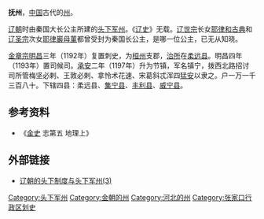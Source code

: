 '''抚州'''，[[中国|中国]]古代的[[州|州]]。

[[辽朝|辽朝]]时由秦国大长公主所建的[[头下军州|头下军州]]。《[[辽史|辽史]]》无载。[[辽世宗|辽世宗]]长女[[耶律和古典|耶律和古典]]和[[辽圣宗|辽圣宗]]次女[[耶律巖母菫|耶律巖母菫]]都曾受封为秦国长公主，是哪一位公主，已无从知晓。

[[金章宗|金章宗]][[明昌|明昌]]三年（1192年）复置刺史，为[[桓州_(金朝)|桓州]]支郡，[[治所|治所]]在[[柔远县_(金朝)|柔远县]]。明昌四年（1193年）置司候司。[[承安_(金朝)|承安]]二年（1197年）升为节镇，军名镇宁，拨西北路招讨司所管梅坚必剌、王敦必剌、拿怜术花速、宋葛斜忒浑四[[猛安谋克|猛安]]以隶之。户一万一千三百八十。下辖四县：柔远县、[[集宁县|集宁县]]、[[丰利县|丰利县]]、[[威宁县|威宁县]]。

== 参考资料 ==
*《[[金史|金史]] 志第五 地理上》

== 外部链接 ==
*[http://www.reader8.cn/data/2008/0803/article_147672_3.html 辽朝的头下制度与头下军州(3)] {{Wayback|url=http://www.reader8.cn/data/2008/0803/article_147672_3.html |date=20190608163537 }}

{{金朝行政区划|nocat}}
{{河北行政区划小作品}}
{{DEFAULTSORT:F}}
[[Category:头下军州|Category:头下军州]]
[[Category:金朝的州|Category:金朝的州]]
[[Category:河北的州|Category:河北的州]]
[[Category:张家口行政区划史|Category:张家口行政区划史]]